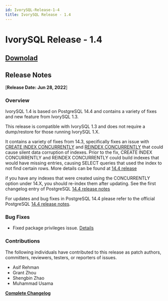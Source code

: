 ```yaml
---
id: IvorySQL-Release-1-4
title: IvorySQL Release - 1.4
---
```


# IvorySQL Release - 1.4

## [**Downolad**](https://github.com/IvorySQL/IvorySQL/releases/tag/Ivory_REL_1_4)

## Release Notes
[**Release Date: Jun 28, 2022**]
### Overview

IvorySQL 1.4 is based on PostgreSQL 14.4 and contains a variety of fixes and new feature from IvorySQL 1.3.

This release is compatible with IvorySQL 1.3 and does not require a dump/restore for those running IvorySQL 1.X. 

It contains a variety of fixes from 14.3, specifically fixes an issue with [CREATE INDEX CONCURRENTLY](https://www.postgresql.org/docs/current/sql-createindex.html)
and [REINDEX CONCURRENTLY](https://www.postgresql.org/docs/current/sql-reindex.html) that could cause silent data corruption of indexes.
Prior to the fix, CREATE INDEX CONCURRENTLY and REINDEX CONCURRENTLY could build indexes that would have missing entries, causing
SELECT queries that used the index to not find certain rows. More details can be found at [14.4 release](https://www.postgresql.org/about/news/postgresql-144-released-2470/)

if you have any indexes that were created using the CONCURRENTLY option under 14.X, you should re-index them after updating. See the first
changelog entry of PostgreSQL [14.4 release notes](https://www.postgresql.org/docs/release/14.4/)

For updates and bug fixes in PostgreSQL 14.4 please refer to the official PostgreSQL [14.4 release notes](https://www.postgresql.org/docs/release/14.4/).


### Bug Fixes
- Fixed package privileges issue. [Details](https://github.com/IvorySQL/IvorySQL/pull/139)


### Contributions
The following individuals have contributed to this release as patch authors, committers, reviewers, testers, or reporters of issues.
- Asif Rehman
- Grant Zhou
- Shengbin Zhao
- Muhammad Usama

**[Complete Changelog](https://github.com/IvorySQL/IvorySQL/commits/Ivory_REL_1_4)**
